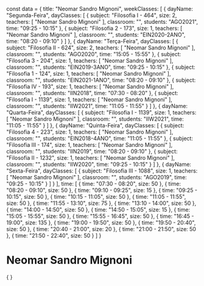 const data = {
  title: "Neomar Sandro Mignoni",
  weekClasses: [
    {
      dayName: "Segunda-Feira",
      dayClasses: [
        {
          subject: "Filosofia I - 464",
          size: 2,
          teachers: [
            "Neomar Sandro Mignoni"
          ],
          classroom: "",
          students: "AGO2021",
          time: "09:25 - 10:15"
        },
        {
          subject: "Filosofia 2 - 173",
          size: 1,
          teachers: [
            "Neomar Sandro Mignoni"
          ],
          classroom: "",
          students: "EIN2020-2ANO",
          time: "08:20 - 09:10"
        }
      ]
    },
    {
      dayName: "Terça-Feira",
      dayClasses: [
        {
          subject: "Filosofia II - 624",
          size: 2,
          teachers: [
            "Neomar Sandro Mignoni"
          ],
          classroom: "",
          students: "AGO2020",
          time: "15:05 - 15:55"
        },
        {
          subject: "Filosofia 3 - 204",
          size: 1,
          teachers: [
            "Neomar Sandro Mignoni"
          ],
          classroom: "",
          students: "EIN2019-3ANO",
          time: "09:25 - 10:15"
        },
        {
          subject: "Filosofia 1 - 124",
          size: 1,
          teachers: [
            "Neomar Sandro Mignoni"
          ],
          classroom: "",
          students: "EIN2021-1ANO",
          time: "08:20 - 09:10"
        },
        {
          subject: "Filosofia IV - 193",
          size: 1,
          teachers: [
            "Neomar Sandro Mignoni"
          ],
          classroom: "",
          students: "IIN2018",
          time: "07:30 - 08:20"
        },
        {
          subject: "Filosofia I - 1139",
          size: 1,
          teachers: [
            "Neomar Sandro Mignoni"
          ],
          classroom: "",
          students: "IIW2021",
          time: "11:05 - 11:55"
        }
      ]
    },
    {
      dayName: "Quarta-Feira",
      dayClasses: [
        {
          subject: "Filosofia I - 1139",
          size: 1,
          teachers: [
            "Neomar Sandro Mignoni"
          ],
          classroom: "",
          students: "IIW2021",
          time: "11:05 - 11:55"
        }
      ]
    },
    {
      dayName: "Quinta-Feira",
      dayClasses: [
        {
          subject: "Filosofia 4 - 223",
          size: 1,
          teachers: [
            "Neomar Sandro Mignoni"
          ],
          classroom: "",
          students: "EIN2018-4ANO",
          time: "11:05 - 11:55"
        },
        {
          subject: "Filosofia III - 174",
          size: 1,
          teachers: [
            "Neomar Sandro Mignoni"
          ],
          classroom: "",
          students: "IIN2019",
          time: "08:20 - 09:10"
        },
        {
          subject: "Filosofia II - 1232",
          size: 1,
          teachers: [
            "Neomar Sandro Mignoni"
          ],
          classroom: "",
          students: "IIW2020",
          time: "09:25 - 10:15"
        }
      ]
    },
    {
      dayName: "Sexta-Feira",
      dayClasses: [
        {
          subject: "Filosofia III - 1088",
          size: 1,
          teachers: [
            "Neomar Sandro Mignoni"
          ],
          classroom: "",
          students: "AGO2019",
          time: "09:25 - 10:15"
        }
      ]
    }
  ],
  time: [
    {
      time: "07:30 - 08:20",
      size: 50
    },
    {
      time: "08:20 - 09:10",
      size: 50
    },
    {
      time: "09:10 - 09:25",
      size: 15
    },
    {
      time: "09:25 - 10:15",
      size: 50
    },
    {
      time: "10:15 - 11:05",
      size: 50
    },
    {
      time: "11:05 - 11:55",
      size: 50
    },
    {
      time: "11:55 - 13:10",
      size: 75
    },
    {
      time: "13:10 - 14:00",
      size: 50
    },
    {
      time: "14:00 - 14:50",
      size: 50
    },
    {
      time: "14:50 - 15:05",
      size: 15
    },
    {
      time: "15:05 - 15:55",
      size: 50
    },
    {
      time: "15:55 - 16:45",
      size: 50
    },
    {
      time: "16:45 - 19:00",
      size: 135
    },
    {
      time: "19:00 - 19:50",
      size: 50
    },
    {
      time: "19:50 - 20:40",
      size: 50
    },
    {
      time: "20:40 - 21:00",
      size: 20
    },
    {
      time: "21:00 - 21:50",
      size: 50
    },
    {
      time: "21:50 - 22:40",
      size: 50
    }
  ]
}

# Neomar Sandro Mignoni

<div>
    {
        <Grid
            title={data.title} 
            weekClasses={data.weekClasses} 
            time={data.time}
        />
    }
</div>